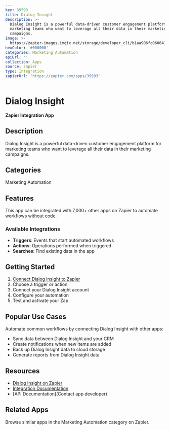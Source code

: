 ```yaml
---
key: 39593
title: Dialog Insight
description: >-
  Dialog Insight is a powerful data-driven customer engagement platform for
  marketing teams who want to leverage all their data in their marketing
  campaigns.
image: >-
  https://zapier-images.imgix.net/storage/developer_cli/b1aa906fc060641ae7de435ad0e4c0e6_2.png?auto=format%2Ccompress&ixlib=python-3.0.0&q=50
hexColor: '#000000'
categories: Marketing Automation
apiUrl: ''
collection: Apps
source: zapier
type: Integration
zapierUrl: 'https://zapier.com/apps/39593'
---
```

# Dialog Insight

**Zapier Integration App**

## Description

Dialog Insight is a powerful data-driven customer engagement platform for marketing teams who want to leverage all their data in their marketing campaigns.

## Categories

Marketing Automation

## Features

This app can be integrated with 7,000+ other apps on Zapier to automate workflows without code.

### Available Integrations

- **Triggers**: Events that start automated workflows
- **Actions**: Operations performed when triggered
- **Searches**: Find existing data in the app

## Getting Started

1. [Connect Dialog Insight to Zapier](https://zapier.com/apps/39593)
2. Choose a trigger or action
3. Connect your Dialog Insight account
4. Configure your automation
5. Test and activate your Zap

## Popular Use Cases

Automate common workflows by connecting Dialog Insight with other apps:

- Sync data between Dialog Insight and your CRM
- Create notifications when new items are added
- Back up Dialog Insight data to cloud storage
- Generate reports from Dialog Insight data

## Resources

- [Dialog Insight on Zapier](https://zapier.com/apps/39593)
- [Integration Documentation](https://zapier.com/apps/39593/integrations)
- [API Documentation](Contact app developer)

## Related Apps

Browse similar apps in the Marketing Automation category on Zapier.
